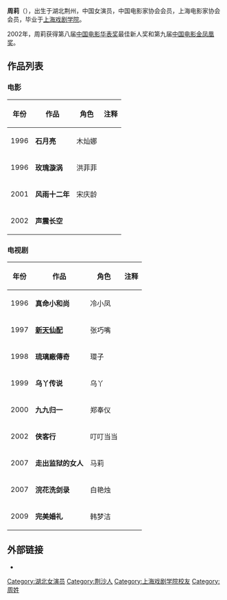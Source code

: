 {{Infobox actress
|姓名=周莉
|類型=演员
|本名=周莉
|羅馬拼音=Zhou Li
|國籍={{PRC}}
|民族=汉族
|出生日期=1975年12月24日
|母校=[[上海戏剧学院|上海戏剧学院]]
|經紀公司=[[上海电影制片厂|上海电影制片厂]]}}
'''周莉'''（{{bd|1975年|12月24日}}），出生于湖北荆州，中国女演员，中国电影家协会会员，上海电影家协会会员，毕业于[[上海戏剧学院|上海戏剧学院]]。

2002年，周莉获得第八届[[中国电影华表奖|中国电影华表奖]]最佳新人奖和第九届[[中国电影金凤凰奖|中国电影金凤凰奖]]。

== 作品列表 ==
=== 电影 ===
{| class="wikitable"
!年份
!作品
!角色
!注释
|-
|1996
|'''石月亮'''
|木灿娜
|
|-
|1996
|'''玫瑰漩涡'''
|洪菲菲
|
|-
|2001
|'''风雨十二年'''
|宋庆龄
|
|-
|2002
|'''声震长空'''
|
|
|}

=== 电视剧 ===
{| class="wikitable"
|+
!年份
!作品
!角色
!注释
|-
|1996
|'''真命小和尚'''
|冷小凤
|
|-
|1997
|'''[[新天仙配|新天仙配]]'''
|张巧嘴
|
|-
|1998
|'''琉璃廠傳奇'''
|環子
|
|-
|1999
|'''乌丫传说'''
|乌丫
|
|-
|2000
|'''九九归一'''
|郑奉仪
|
|-
|2002
|'''侠客行'''
|叮叮当当
|
|-
|2007
|'''走出监狱的女人'''
|马莉
|
|-
|2007
|'''浣花洗剑录'''
|白艳烛
|
|-
|2009
|'''完美婚礼'''
|韩梦洁
|
|}

== 外部链接 ==

*{{douban|1320586}}

{{中国电影金凤凰奖}}
{{Authority control}}
{{DEFAULTSORT:Z}}
[[Category:湖北女演员|Category:湖北女演员]]
[[Category:荆沙人|Category:荆沙人]]
[[Category:上海戏剧学院校友|Category:上海戏剧学院校友]]
[[Category:周姓|Category:周姓]]